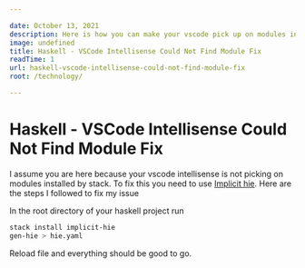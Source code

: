 ```yaml
---

date: October 13, 2021
description: Here is how you can make your vscode pick up on modules installed locally with stack
image: undefined
title: Haskell - VSCode Intellisense Could Not Find Module Fix
readTime: 1
url: haskell-vscode-intellisense-could-not-find-module-fix
root: /technology/

---
```



# Haskell - VSCode Intellisense Could Not Find Module Fix

I assume you are here because your vscode intellisense is not picking on modules installed by stack. To fix this you need to use [Implicit hie](https://github.com/Avi-D-coder/implicit-hie). Here are the steps I followed to fix my issue

In the root directory of your haskell project run

```bash
stack install implicit-hie
gen-hie > hie.yaml
```

Reload file and everything should be good to go.

